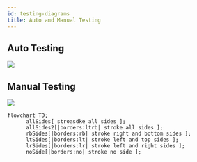 ```yaml
---
id: testing-diagrams
title: Auto and Manual Testing
---
```


## Auto Testing
<Image src="/img/auto-testing-diagram.png"/>


## Manual Testing
<Image src="/img/manual-testing-diagram.png"/>

```mermaid
flowchart TD;
      allSides[ stroasdke all sides ];
      allSides2[|borders:ltrb| stroke all sides ];
      rbSides[|borders:rb| stroke right and bottom sides ];
      ltSides[|borders:lt| stroke left and top sides ];
      lrSides[|borders:lr| stroke left and right sides ];
      noSide[|borders:no| stroke no side ];
```
